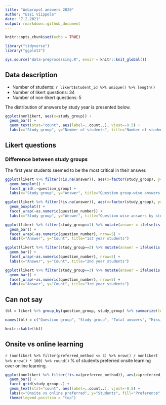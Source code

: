 ```yaml
---
title: "Webpropol answers 2020"
author: "Essi Viippola"
date: "7.2.2021"
output: rmarkdown::github_document
---
```


```r
knitr::opts_chunk$set(echo = TRUE)
```

```r
library("tidyverse")
library("ggplot2")

sys.source("data-preprocessing.R", envir = knitr::knit_global())

```

## Data description

- Number of students: `r likert$student_id %>% unique() %>% length()`
- Number of likert questions: 34
- Number of non-likert questions: 5

The distribution of answers by study year is presented below.

```r
ggplot(nonlikert, aes(x=study_group)) + 
  geom_bar() +
  geom_text(stat="count", aes(label=..count..), vjust=-0.5) +
  labs(x="Study group", y="Number of students", title="Number of students by study year")
```

## Likert questions

### Difference between study groups

The first year students seemed to be the most critical in their answer.

```r
ggplot(likert %>% filter(!is.na(answer)), aes(x=factor(study_group), y=answer)) + 
  geom_boxplot() + 
  facet_grid(.~question_group) +
  labs(x="Study group", y="Answer", title="Question group-wise answers by study group")
```

```r
ggplot(likert %>% filter(!is.na(answer)), aes(x=factor(study_group), y=answer)) + 
  geom_boxplot() + 
  facet_wrap(~as.numeric(question_number)) +
  labs(x="Study group", y="Answer", title="Question-wise answers by study group")
```

```r
ggplot(likert %>% filter(study_group==1) %>% mutate(answer = ifelse(is.na(answer), "EOS", answer)), aes(x=answer)) + 
  geom_bar() + 
  facet_wrap(~as.numeric(question_number), nrow=5) +
  labs(x="Answer", y="Count", title="1st year students")
```

```r
ggplot(likert %>% filter(study_group==2) %>% mutate(answer = ifelse(is.na(answer), "EOS", answer)), aes(x=answer)) + 
  geom_bar() + 
  facet_wrap(~as.numeric(question_number), nrow=5) +
  labs(x="Answer", y="Count", title="2nd year students")
```

```r
ggplot(likert %>% filter(study_group==3) %>% mutate(answer = ifelse(is.na(answer), "EOS", answer)), aes(x=answer)) + 
  geom_bar() + 
  facet_wrap(~as.numeric(question_number), nrow=5) +
  labs(x="Answer", y="Count", title="3rd year students")
```


## Can not say

```r
tbl = likert %>% group_by(question_group, study_group) %>% summarize(total_answers = n(), missing_answers = sum(is.na(answer)), missing_pct = round(missing_answers / total_answers * 100, 1))

names(tbl) = c("Question group", "Study group", "Total answers", "Missing answers", "Missing answers (%)")

knitr::kable(tbl)
```


## Onsite vs online learning

`r (nonlikert %>% filter(preferred_method <= 3) %>% nrow() / nonlikert %>% nrow() * 100) %>% round()` % of students preferred onsite learning over online learning.

```r
ggplot(nonlikert %>% filter(!is.na(preferred_method)), aes(x=preferred_method, fill=ifelse(preferred_method <= 3, "onsite preferred", "online preferred"))) + 
  geom_bar() + 
  facet_grid(study_group~.) +
  geom_text(stat="count", aes(label=..count..), vjust=-0.5) +
  labs(x="Onsite vs online preferred", y="Students", fill="Preference", title="Students' onsite vs online preference by study group") +
  theme(legend.position = "top")
```

